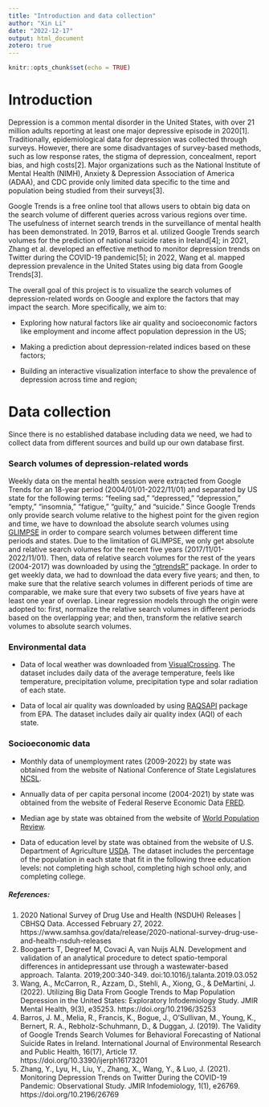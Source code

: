 ---
title: "Introduction and data collection"
author: "Xin Li"
date: "2022-12-17"
output: html_document
zotero: true
---

```{r setup, include=FALSE}
knitr::opts_chunk$set(echo = TRUE)
```

# Introduction
Depression is a common mental disorder in the United States, with over 21 million adults reporting at least one major depressive episode in 2020[1]. Traditionally, epidemiological data for depression was collected through surveys. However, there are some disadvantages of survey-based methods, such as low response rates, the stigma of depression, concealment, report bias, and high costs[2]. Major organizations such as the National Institute of Mental Health (NIMH), Anxiety & Depression Association of America (ADAA), and CDC provide only limited data specific to the time and population being studied from their surveys[3].

Google Trends is a free online tool that allows users to obtain big data on the search volume of different queries across various regions over time. The usefulness of internet search trends in the surveillance of mental health has been demonstrated. In 2019, Barros et al. utilized Google Trends search volumes for the prediction of national suicide rates in Ireland[4]; in 2021, Zhang et al. developed an effective method to monitor depression trends on Twitter during the COVID-19 pandemic[5]; in 2022, Wang et al. mapped depression prevalence in the United States using big data from Google Trends[3].

The overall goal of this project is to visualize the search volumes of depression-related words on Google and explore the factors that may impact the search. More specifically, we aim to:

  * Exploring how natural factors like air quality and socioeconomic factors like employment and income affect population depression in the US;
  
  * Making a prediction about depression-related indices based on these factors;
  
  * Building an interactive visualization interface to show the prevalence of depression across time and region;

# Data collection
Since there is no established database including data we need, we had to collect data from different sources and build up our own database first.

### Search volumes of depression-related words
Weekly data on the mental health session were extracted from Google Trends for an 18-year period (2004/01/01-2022/11/01) and separated by US state for the following terms: “feeling sad,” “depressed,” “depression,” “empty,” “insomnia,” “fatigue,” “guilty,” and “suicide.” Since Google Trends only provide search volume relative to the highest point for the given region and time, we have to download the absolute search volumes using [GLIMPSE](https://meetglimpse.com/extension/) in order to compare search volumes between different time periods and states. Due to the limitation of GLIMPSE, we only get absolute and relative search volumes for the recent five years (2017/11/01-2022/11/01). Then, data of relative search volumes for the rest of the years (2004-2017) was downloaded by using the ["gtrendsR"](https://cran.r-project.org/web/packages/gtrendsR/gtrendsR.pdf) package. In order to get weekly data, we had to download the data every five years; and then, to make sure that the relative search volumes in different periods of time are comparable, we make sure that every two subsets of five years have at least one year of overlap. Linear regression models through the origin were adopted to: first, normalize the relative search volumes in different periods based on the overlapping year; and then, transform the relative search volumes to absolute search volumes.

### Environmental data
 * Data of local weather was downloaded from [VisualCrossing](https://www.visualcrossing.com/weather-api). The dataset includes daily data of the average temperature, feels like temperature, precipitation volume, precipitation type and solar radiation of each state. 
 
 * Data of local air quality was downloaded by using [RAQSAPI](https://cran.r-project.org/web/packages/RAQSAPI/vignettes/RAQSAPIvignette.html) package from EPA. The dataset includes daily air quality index (AQI) of each state.

### Socioeconomic data
 * Monthly data of unemployment rates (2009-2022) by state was obtained from the website of National Conference of State Legislatures [NCSL](https://www.ncsl.org/research/labor-and-employment/state-unemployment-update.aspx).
 
 * Annually data of per capita personal income (2004-2021) by state was obtained from the website of Federal Reserve Economic Data [FRED](https://fred.stlouisfed.org/release/tables?eid=257197&rid=110).

* Median age by state was obtained from the website of [World Population Review](https://worldpopulationreview.com/state-rankings/median-age-by-state).

* Data of education level by state was obtained from the website of U.S. Department of Agriculture [USDA](https://data.ers.usda.gov/reports.aspx?ID=17829). The dataset includes the percentage of the population in each state that fit in the following three education levels: not completing high school, completing high school only, and completing college.
 

##### References:
1. 2020 National Survey of Drug Use and Health (NSDUH) Releases | CBHSQ Data. Accessed February 27, 2022. https://www.samhsa.gov/data/release/2020-national-survey-drug-use-and-health-nsduh-releases
2. Boogaerts T, Degreef M, Covaci A, van Nuijs ALN. Development and validation of an analytical procedure to detect spatio-temporal differences in antidepressant use through a wastewater-based approach. Talanta. 2019;200:340-349. doi:10.1016/j.talanta.2019.03.052
3. Wang, A., McCarron, R., Azzam, D., Stehli, A., Xiong, G., & DeMartini, J. (2022). Utilizing Big Data From Google Trends to Map Population Depression in the United States: Exploratory Infodemiology Study. JMIR Mental Health, 9(3), e35253. https://doi.org/10.2196/35253
4. Barros, J. M., Melia, R., Francis, K., Bogue, J., O’Sullivan, M., Young, K., Bernert, R. A., Rebholz-Schuhmann, D., & Duggan, J. (2019). The Validity of Google Trends Search Volumes for Behavioral Forecasting of National Suicide Rates in Ireland. International Journal of Environmental Research and Public Health, 16(17), Article 17. https://doi.org/10.3390/ijerph16173201
5. Zhang, Y., Lyu, H., Liu, Y., Zhang, X., Wang, Y., & Luo, J. (2021). Monitoring Depression Trends on Twitter During the COVID-19 Pandemic: Observational Study. JMIR Infodemiology, 1(1), e26769. https://doi.org/10.2196/26769


